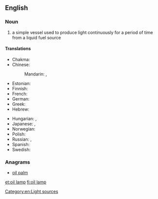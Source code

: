 ==English==
{{wikipedia|oil lamp}}

===Noun===
{{en-noun|head=[[oil]] [[lamp]]}}

# a simple vessel used to produce light continuously for a period of time from a liquid fuel source

====Translations====
{{trans-top|a simple vessel used to produce light}}
* Chakma: {{tø|ccp|𑄌𑄘𑄨|sc=Cakm}}
* Chinese:
*: Mandarin: {{t|cmn|油燈|sc=Hani}}, {{t|cmn|油灯|tr=yóudēng|sc=Hani}}
* Estonian: {{t-|et|õlilamp}}
* Finnish: {{t+|fi|öljylamppu}}
* French: {{t+|fr|lampe à huile|f}}
* German: {{t+|de|Öllampe|f}}
* Greek: {{t+|el|λυχνάρι|n|sc=Grek}}
* Hebrew: {{t-|he|עששית|tr=ashashit|sc=Hebr}}
{{trans-mid}}
* Hungarian: {{t-|hu|olajlámpa}}, {{t-|hu|petróleumlámpa}}
* Japanese: {{t-|ja|石油ランプ|tr=sekiyu ranpu|sc=Jpan}}, {{t-|ja|オイルランプ|tr=oiruranpu|sc=Jpan}}
* Norwegian: {{t-|no|oljelampe}}
* Polish: {{t+|pl|kaganek|m}}
* Russian: {{t+|ru|коптилка|f|tr=koptílka|sc=Cyrl}}, {{t-|ru|масляная лампа|f|tr=másljanaja lámpa|sc=Cyrl}}
* Spanish: {{t+|es|candil|m}}
* Swedish: {{t-|sv|oljelampa}}
{{trans-bottom}}

===Anagrams===
* [[oil palm#English|oil palm]]

[[Category:en:Light sources]]

[[et:oil lamp]]
[[fi:oil lamp]]